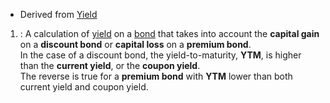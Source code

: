 *Derived from [[Yield]]
#{{law}}: A calculation of [[yield]] on a [[bond]] that takes into account the '''capital gain''' on a '''discount bond''' or '''capital loss''' on a '''premium bond'''.<br>In the case of a discount bond, the yield-to-maturity, '''YTM''', is higher than the '''current yield''', or the '''coupon yield'''.<br>The reverse is true for a '''premium bond''' with '''YTM''' lower than both current yield and coupon yield.